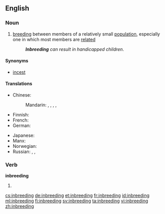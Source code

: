 ==English==

===Noun===
{{wikipedia}}
{{en-noun|-}}

# {{context|biology|lang=en}} [[breeding]] between members of a relatively small [[population]], especially one in which most members are [[related]]
#: '''''Inbreeding''' can result in handicapped children''.

====Synonyms====
*[[incest]]

====Translations====
{{trans-top|breeding between members of small population}}
* Chinese:
*: Mandarin: {{t+|cmn|近親繁殖|sc=Hani}}, {{t|cmn|近亲繁殖|tr=jìnqīn fánzhí|sc=Hani}}, {{t+|cmn|近親交配|sc=Hani}}, {{t|cmn|近亲交配|tr=jìnqīn jiāopèi|sc=Hani}}, {{t|cmn|近交|tr=jìnjiāo|sc=Hani}}
* Finnish: {{t+|fi|sisäsiitos}}
* French: {{t+|fr|consanguinité|f}}
* German: {{t+|de|Inzucht|f}}
{{trans-mid}}
* Japanese: {{t|ja|近親交配|tr=きんしんこうはい, kinshin kōhai|sc=Jpan}}
* Manx: {{t|gv|ynsheelraghey|m}}
* Norwegian: {{t+|no|innavl|m}}
* Russian: {{t+|ru|инбри́динг|m|sc=Cyrl}}, {{t|ru|[[межродственный|межро́дственное]] [[скре́щивание]]|n|sc=Cyrl}}, {{t+|ru|инцу́хт|m|sc=Cyrl}} {{qualifier|of plants}}
{{trans-bottom}}

===Verb===
'''inbreeding'''

# {{present participle of|inbreed|lang=en}}

[[cs:inbreeding]]
[[de:inbreeding]]
[[et:inbreeding]]
[[fr:inbreeding]]
[[id:inbreeding]]
[[ml:inbreeding]]
[[fi:inbreeding]]
[[sv:inbreeding]]
[[ta:inbreeding]]
[[vi:inbreeding]]
[[zh:inbreeding]]